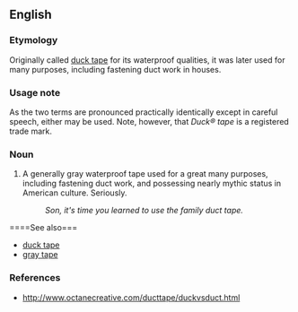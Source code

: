 ==English==

===Etymology===
Originally called [[duck tape]] for its waterproof qualities, it was later used for many purposes, including fastening duct work in houses.

===Usage note===
As the two terms are pronounced practically identically except in careful speech, either may be used.  Note, however, that ''Duck&reg; tape'' is a registered trade mark.

===Noun===

# A generally gray waterproof tape used for a great many purposes, including fastening duct work, and possessing nearly mythic status in American culture.  Seriously.
#: ''Son, it's time you learned to use the family duct tape.''

====See also===

*[[duck tape]]
*[[gray tape]]

===References===

*http://www.octanecreative.com/ducttape/duckvsduct.html